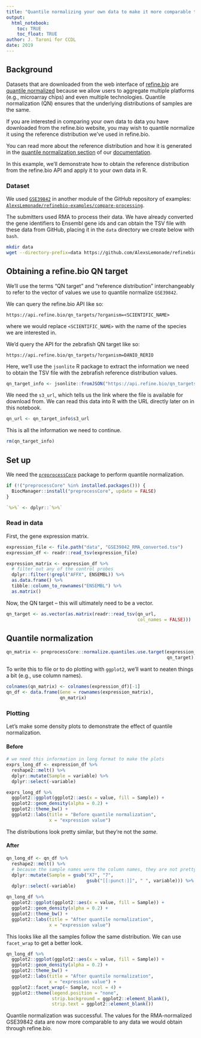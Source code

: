 ```yaml
---
title: "Quantile normalizing your own data to make it more comparable to refine.bio data"
output: 
  html_notebook:
    toc: TRUE
    toc_float: TRUE
author: J. Taroni for CCDL
date: 2019
---
```


## Background

Datasets that are downloaded from the web interface of 
[refine.bio](http://www.refine.bio) are 
[quantile normalized](https://en.wikipedia.org/wiki/Quantile_normalization) 
because we allow users to aggregate multiple platforms (e.g., microarray 
chips) and even multiple technologies.
Quantile normalization (QN) ensures that the underlying distributions of samples
are the same.

If you are interested in comparing your own data to data you have downloaded
from the refine.bio website, you may wish to quantile normalize it using the
reference distribution we've used in refine.bio.

You can read more about the reference distribution and how it is generated in 
the [quantile normalization section](http://docs.refine.bio/en/latest/main_text.html#quantile-normalization) 
of our [documentation](http://docs.refine.bio/en/latest/).

In this example, we'll demonstrate how to obtain the reference distribution
from the refine.bio API and apply it to your own data in R.

### Dataset

We used [`GSE39842`](https://www.ncbi.nlm.nih.gov/geo/query/acc.cgi?acc=GSE39842) 
in another module of the GitHub repository of examples: [`AlexsLemonade/refinebio-examples/compare-processing`](https://github.com/AlexsLemonade/refinebio-examples/tree/master/compare-processing).

The submitters used RMA to process their data. 
We have already converted the gene identifiers to Ensembl gene ids and can
obtain the TSV file with these data from GitHub, placing it in the `data` 
directory we create below with `bash`.

```bash
mkdir data
wget --directory-prefix=data https://github.com/AlexsLemonade/refinebio-examples/raw/c97cad6a8342d9bb54f120dbd7c7f12b03e3f799/compare-processing/data/GSE39842_RMA_converted.tsv
```

## Obtaining a refine.bio QN target 

We'll use the terms "QN target" and "reference distribution" interchangeably to
refer to the vector of values we use to quantile normalize `GSE39842`.

We can query the refine.bio API like so:

```
https://api.refine.bio/qn_targets/?organism=<SCIENTIFIC_NAME>
```

where we would replace `<SCIENTIFIC_NAME>` with the name of the species we are
interested in.

We'd query the API for the zebrafish QN target like so:

```
https://api.refine.bio/qn_targets/?organism=DANIO_RERIO
```

Here, we'll use the `jsonlite` R package to extract the information we need to
obtain the TSV file with the zebrafish reference distribution values. 

```r
qn_target_info <- jsonlite::fromJSON("https://api.refine.bio/qn_targets/?organism=DANIO_RERIO")
```

We need the `s3_url`, which tells us the link where the file is available for
download from.
We can read this data into R with the URL directly later on in this notebook.

```r
qn_url <- qn_target_info$s3_url
```

This is all the information we need to continue.

```r
rm(qn_target_info)
```

## Set up 

We need the [`preprocessCore`](https://bioconductor.org/packages/release/bioc/html/preprocessCore.html) 
package to perform quantile normalization. 

```r
if (!("preprocessCore" %in% installed.packages())) {
  BiocManager::install("preprocessCore", update = FALSE)
}
```

```r
`%>%` <- dplyr::`%>%`
```

### Read in data

First, the gene expression matrix.

```r
expression_file <- file.path("data", "GSE39842_RMA_converted.tsv")
expression_df <- readr::read_tsv(expression_file)
```
```r
expression_matrix <- expression_df %>%
  # filter out any of the control probes
  dplyr::filter(!grepl("AFFX", ENSEMBL)) %>%
  as.data.frame() %>%
  tibble::column_to_rownames("ENSEMBL") %>%
  as.matrix()
```

Now, the QN target -- this will ultimately need to be a vector.

```r
qn_target <- as.vector(as.matrix(readr::read_tsv(qn_url,
                                                 col_names = FALSE)))
```

## Quantile normalization

```r
qn_matrix <- preprocessCore::normalize.quantiles.use.target(expression_matrix,
                                                            qn_target)
```

To write this to file or to do plotting with `ggplot2`, we'll want to neaten 
things a bit (e.g., use column names).

```r
colnames(qn_matrix) <- colnames(expression_df)[-1]
qn_df <- data.frame(Gene = rownames(expression_matrix),
                    qn_matrix)
```

### Plotting

Let's make some density plots to demonstrate the effect of quantile 
normalization.

#### Before

```r
# we need this information in long format to make the plots
exprs_long_df <- expression_df %>% 
  reshape2::melt() %>%
  dplyr::mutate(Sample = variable) %>%
  dplyr::select(-variable)
```

```r
exprs_long_df %>%
  ggplot2::ggplot(ggplot2::aes(x = value, fill = Sample)) +
  ggplot2::geom_density(alpha = 0.2) +
  ggplot2::theme_bw() +
  ggplot2::labs(title = "Before quantile normalization",
                x = "expression value")
```

The distributions look pretty similar, but they're not the _same_.

#### After

```r
qn_long_df <- qn_df %>% 
  reshape2::melt() %>%
  # because the sample names were the column names, they are not pretty!
  dplyr::mutate(Sample = gsub("X7", "7", 
                              gsub("[[:punct:]]", " ", variable))) %>%
  dplyr::select(-variable) 
```

```r
qn_long_df %>%
  ggplot2::ggplot(ggplot2::aes(x = value, fill = Sample)) +
  ggplot2::geom_density(alpha = 0.2) +
  ggplot2::theme_bw() +
  ggplot2::labs(title = "After quantile normalization",
                x = "expression value")
```

This looks like all the samples follow the same distribution.
We can use `facet_wrap` to get a better look.

```r
qn_long_df %>%
  ggplot2::ggplot(ggplot2::aes(x = value, fill = Sample)) +
  ggplot2::geom_density(alpha = 0.2) +
  ggplot2::theme_bw() +
  ggplot2::labs(title = "After quantile normalization",
                x = "expression value") +
  ggplot2::facet_wrap(~ Sample, ncol = 4) +
  ggplot2::theme(legend.position = "none",
                 strip.background = ggplot2::element_blank(),
                 strip.text = ggplot2::element_blank())
```

Quantile normalization was successful.
The values for the RMA-normalized GSE39842 data are now more comparable to any
data we would obtain through refine.bio.

